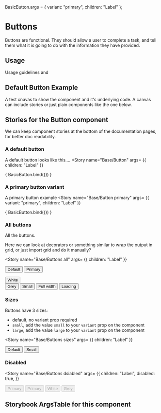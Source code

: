 
BasicButton.args = { variant: "primary", children: "Label" };

<Meta title="Base/Button" component={Button} />

# Buttons
Buttons are functional. They should allow a user to complete a task, and tell them what it is going to do with the information they have provided.

## Usage
Usage guidelines and

## Default Button Example
A test cnavas to show the component and it's underlying code.
A canvas can include stories or just plain components like the one below.
<Canvas>
  <BasicButton children="Default button" />
</Canvas>

## Stories for the Button component
We can keep component stories at the bottom of the documentation pages, for better doc readability.

### A default button
A default button looks like this....
<Story name="Base/Button"
  args= {{
    children: "Label"
  }}
>
  { BasicButton.bind({}) }
</Story>

### A primary button variant
A primary button example
<Story name="Base/Button primary"
  args= {{
    variant: "primary",
    children: "Label"
  }}
>
  { BasicButton.bind({}) }
</Story>


### All buttons
All the buttons.

Here we can look at decorators or something similar to wrap the output in grid, or just import grid and do it manually?

<Story name="Base/Buttons all"
  args= {{
    children: "Label"
  }}
>
  <Button>Default</Button>
  <Button variant="primary">Primary</Button>
  <div style={{ background: "grey", display: "inline-block" }}>
    <Button variant="white">White</Button>
  </div>
  <Button variant="grey">Grey</Button>
  <Button size="small">Small</Button>
  <Button fullWidth>Full width</Button>
  <Button isLoading>Loading</Button>
</Story>

### Sizes
Buttons have 3 sizes:
 * default, no variant prop required
 * `small`, add the value `small` to your `variant` prop on the component
 * `large`, add the value `large` to your `variant` prop on the component

<Story name="Base/Buttons sizes"
  args= {{
    children: "Label"
  }}
>
  <Button>Default</Button>
  <Button size="small">Small</Button>
</Story>


### Disabled
<Story name="Base/Buttons dsiabled"
  args= {{
    children: "Label",
    disabled: true,
  }}
>
  <Button disabled>Primary</Button>
  <Button variant="primary" disabled>
    Primary
  </Button>
  <Button variant="white" disabled>
    White
  </Button>
  <Button variant="grey" disabled>
    Grey
  </Button>
</Story>

## Storybook ArgsTable for this component
<ArgsTable of={Button} />


